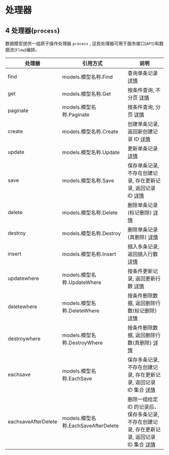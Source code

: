 # 处理器

## 4 处理器(`process`)

数据模型提供一组原子操作处理器 `process` , 这些处理器可用于服务接口(`API`)和数据流(`Flow`)编排。

| 处理器              | 引用方式                            | 说明                                                                                                                                                                                                     |
| ------------------- | ----------------------------------- | -------------------------------------------------------------------------------------------------------------------------------------------------------------------------------------------------------- |
| find                | models.模型名称.Find                | 查询单条记录 <a href="https://yaoapps.com/doc/d.%E5%A4%84%E7%90%86%E5%99%A8/b.%E6%95%B0%E6%8D%AE%E6%A8%A1%E5%9E%8B"> 详情 </a>                                                                           |
| get                 | models.模型名称.Get                 | 按条件查询, 不分页 <a href="https://yaoapps.com/doc/d.%E5%A4%84%E7%90%86%E5%99%A8/b.%E6%95%B0%E6%8D%AE%E6%A8%A1%E5%9E%8B"> 详情 </a>                                                                     |
| paginate            | models.模型名称.Paginate            | 按条件查询, 分页 <a href="https://yaoapps.com/doc/d.%E5%A4%84%E7%90%86%E5%99%A8/b.%E6%95%B0%E6%8D%AE%E6%A8%A1%E5%9E%8B"> 详情 </a>                                                                       |
| create              | models.模型名称.Create              | 创建单条记录, 返回新创建记录 ID <a href="https://yaoapps.com/doc/d.%E5%A4%84%E7%90%86%E5%99%A8/b.%E6%95%B0%E6%8D%AE%E6%A8%A1%E5%9E%8B"> 详情 </a>                                                        |
| update              | models.模型名称.Update              | 更新单条记录 <a href="https://yaoapps.com/doc/d.%E5%A4%84%E7%90%86%E5%99%A8/b.%E6%95%B0%E6%8D%AE%E6%A8%A1%E5%9E%8B"> 详情 </a>                                                                           |
| save                | models.模型名称.Save                | 保存单条记录, 不存在创建记录, 存在更新记录, 返回记录 ID <a href="https://yaoapps.com/doc/d.%E5%A4%84%E7%90%86%E5%99%A8/b.%E6%95%B0%E6%8D%AE%E6%A8%A1%E5%9E%8B"> 详情 </a>                                |
| delete              | models.模型名称.Delete              | 删除单条记录(标记删除) <a href="https://yaoapps.com/doc/d.%E5%A4%84%E7%90%86%E5%99%A8/b.%E6%95%B0%E6%8D%AE%E6%A8%A1%E5%9E%8B"> 详情 </a>                                                                 |
| destroy             | models.模型名称.Destroy             | 删除单条记录(真删除) <a href="https://yaoapps.com/doc/d.%E5%A4%84%E7%90%86%E5%99%A8/b.%E6%95%B0%E6%8D%AE%E6%A8%A1%E5%9E%8B"> 详情 </a>                                                                   |
| insert              | models.模型名称.Insert              | 插入多条记录, 返回插入行数 <a href="https://yaoapps.com/doc/d.%E5%A4%84%E7%90%86%E5%99%A8/b.%E6%95%B0%E6%8D%AE%E6%A8%A1%E5%9E%8B"> 详情 </a>                                                             |
| updatewhere         | models.模型名称.UpdateWhere         | 按条件更新记录, 返回更新行数 <a href="https://yaoapps.com/doc/d.%E5%A4%84%E7%90%86%E5%99%A8/b.%E6%95%B0%E6%8D%AE%E6%A8%A1%E5%9E%8B"> 详情 </a>                                                           |
| deletewhere         | models.模型名称.DeleteWhere         | 按条件删除数据, 返回删除行数(标记删除) <a href="https://yaoapps.com/doc/d.%E5%A4%84%E7%90%86%E5%99%A8/b.%E6%95%B0%E6%8D%AE%E6%A8%A1%E5%9E%8B"> 详情 </a>                                                 |
| destroywhere        | models.模型名称.DestroyWhere        | 按条件删除数据, 返回删除行数(真删除) <a href="https://yaoapps.com/doc/d.%E5%A4%84%E7%90%86%E5%99%A8/b.%E6%95%B0%E6%8D%AE%E6%A8%A1%E5%9E%8B"> 详情 </a>                                                   |
| eachsave            | models.模型名称.EachSave            | 保存多条记录, 不存在创建记录, 存在更新记录, 返回记录 ID 集合 <a href="https://yaoapps.com/doc/d.%E5%A4%84%E7%90%86%E5%99%A8/b.%E6%95%B0%E6%8D%AE%E6%A8%A1%E5%9E%8B"> 详情 </a>                           |
| eachsaveAfterDelete | models.模型名称.EachSaveAfterDelete | 删除一组给定 ID 的记录后，保存多条记录, 不存在创建记录, 存在更新记录, 返回记录 ID 集合 <a href="https://yaoapps.com/doc/d.%E5%A4%84%E7%90%86%E5%99%A8/b.%E6%95%B0%E6%8D%AE%E6%A8%A1%E5%9E%8B"> 详情 </a> |
